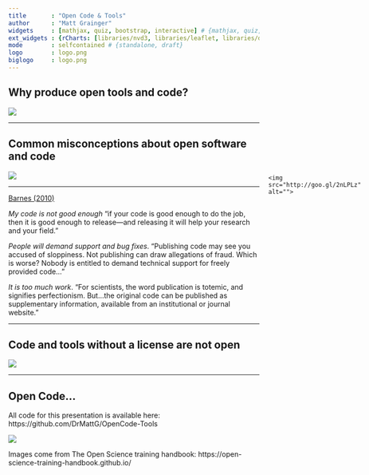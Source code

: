 ```yaml
---
title       : "Open Code & Tools"
author      : "Matt Grainger"
widgets     : [mathjax, quiz, bootstrap, interactive] # {mathjax, quiz, bootstrap}
ext_widgets : {rCharts: [libraries/nvd3, libraries/leaflet, libraries/dygraphs]}
mode        : selfcontained # {standalone, draft}
logo        : logo.png
biglogo     : logo.png
---
```





## Why produce open tools and code?

![](https://surveymonkey-assets.s3.amazonaws.com/survey/190105538/ac4171da-23b2-4e29-be9f-0a04b98012a8.png)


---

## Common misconceptions about open software and code

![](https://705972007-files.gitbook.io/~/files/v0/b/gitbook-28427.appspot.com/o/assets%2F-L9tXFxt2NTQml3C-9jM%2F-L9tXJsRB5HFHmHyLD1v%2F-L9tXV_Z96CK5TQfZlkl%2F02_open_research_software_open_source.png?generation=1523531260614392&alt=media)

---

[Barnes (2010)](https://www.nature.com/articles/467753a) 

*My code is not good enough* “if your code is good enough to do the job, then it is good enough to release—and releasing it will help your research and your field.”

*People will demand support and bug fixes*. "Publishing code may see you accused of sloppiness. Not publishing can draw allegations of fraud. Which is worse? Nobody is entitled to demand technical support for freely provided code..."

*It is too much work*. "For scientists, the word publication is totemic, and signifies perfectionism. But...the original code can be published as supplementary information, available from an institutional or journal website."

---

## Code and tools without a license are **not open**

![](https://open-science-training-handbook.github.io/Open-Science-Training-Handbook_EN/Images/02%20Open%20Science%20Basics/02_open_licensing.png)


---

## Open Code...

All code for this presentation is available here: https://github.com/DrMattG/OpenCode-Tools 

![](assets/img/logo_txthoyre.png)

Images come from The Open Science training handbook:  https://open-science-training-handbook.github.io/

<div style="position: absolute; left: 750px; top: 390px; z-index:100">
    <img src="http://goo.gl/2nLPLz" alt="">
</div>

